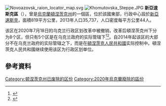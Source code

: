 [[Image:Novoazovsk_raion_locator_map.svg|thumb]]
[[Image:Khomutovska_Steppe.JPG|thumb]]
'''新亞速斯克區'''（{{lang-uk|Новоазовський район}}），曾是[[烏克蘭|烏克蘭]][[頓涅茨克州|頓涅茨克州]]的一個區，位於該國東部，行政中心設於[[新亞速斯克|新亞速斯克]]，面積819平方公里，2013年人口35,737，人口密度每平方公里44人。

该区在2020年7月18日的乌克兰行政区划改革中被撤销，改革后頓涅茨克州下分为8个区，但只有5个区是在乌克兰政府的实际管辖下<ref>{{Cite news|title=Про утворення та ліквідацію районів. Постанова Верховної Ради України № 807-ІХ.|url=http://www.golos.com.ua/article/333466|access-date=2020-10-03|date=2020-07-18|website=Голос України|language=uk|archive-date=2021-07-09|archive-url=https://web.archive.org/web/20210709121303/http://www.golos.com.ua/article/333466}}</ref><ref>{{cite web |title=Нові райони: карти + склад |url=https://www.minregion.gov.ua/press/news/novi-rajony-karty-sklad/ |publisher=Міністерство розвитку громад та територій України |language=uk |access-date=2022-06-10 |archive-date=2021-03-02 |archive-url=https://web.archive.org/web/20210302224321/https://www.minregion.gov.ua/press/news/novi-rajony-karty-sklad/ }}</ref>。自2014年起该区的大部分不在乌克兰政府的实际管辖之下，而是在[[頓涅茨克人民共和國|頓涅茨克人民共和國]]实际控制中。頓涅茨克人民共和國继续使用该区为行政区划单位。

==參考資料==
{{Reflist}}

{{Coord|47|6|42|N|38|4|57|E|display=title}}
{{Donetsk-geo-stub}}

{{DEFAULTSORT:Новоазовський район}}
[[Category:顿涅茨克州已废除的区份|Category:顿涅茨克州已废除的区份]]
[[Category:2020年烏克蘭廢除的區份|Category:2020年烏克蘭廢除的區份]]